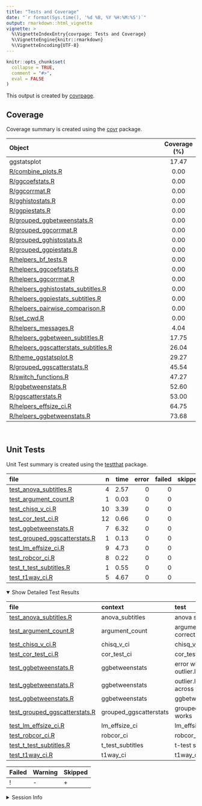 ```yaml
---
title: "Tests and Coverage"
date: "`r format(Sys.time(), '%d %B, %Y %H:%M:%S')`"
output: rmarkdown::html_vignette
vignette: >
  %\VignetteIndexEntry{covrpage: Tests and Coverage}
  %\VignetteEngine{knitr::rmarkdown}
  %\VignetteEncoding{UTF-8}
---
```

  
```r
knitr::opts_chunk$set(
  collapse = TRUE,
  comment = "#>",
  eval = FALSE
)
```

<!--- Placeholder for tests/README.md Do Not Edit--->
This output is created by
[covrpage](https://github.com/yonicd/covrpage).

## Coverage

Coverage summary is created using the
[covr](https://github.com/r-lib/covr)
package.

| Object                                                                            | Coverage (%) |
| :-------------------------------------------------------------------------------- | :----------: |
| ggstatsplot                                                                       |    17.47     |
| [R/combine\_plots.R](https://github.com/IndrajeetPatil/ggstatsplot/tree/master/R/combine_plots.R)                                        |     0.00     |
| [R/ggcoefstats.R](https://github.com/IndrajeetPatil/ggstatsplot/tree/master/R/ggcoefstats.R)                                             |     0.00     |
| [R/ggcorrmat.R](https://github.com/IndrajeetPatil/ggstatsplot/tree/master/R/ggcorrmat.R)                                                 |     0.00     |
| [R/gghistostats.R](https://github.com/IndrajeetPatil/ggstatsplot/tree/master/R/gghistostats.R)                                           |     0.00     |
| [R/ggpiestats.R](https://github.com/IndrajeetPatil/ggstatsplot/tree/master/R/ggpiestats.R)                                               |     0.00     |
| [R/grouped\_ggbetweenstats.R](https://github.com/IndrajeetPatil/ggstatsplot/tree/master/R/grouped_ggbetweenstats.R)                      |     0.00     |
| [R/grouped\_ggcorrmat.R](https://github.com/IndrajeetPatil/ggstatsplot/tree/master/R/grouped_ggcorrmat.R)                                |     0.00     |
| [R/grouped\_gghistostats.R](https://github.com/IndrajeetPatil/ggstatsplot/tree/master/R/grouped_gghistostats.R)                          |     0.00     |
| [R/grouped\_ggpiestats.R](https://github.com/IndrajeetPatil/ggstatsplot/tree/master/R/grouped_ggpiestats.R)                              |     0.00     |
| [R/helpers\_bf\_tests.R](https://github.com/IndrajeetPatil/ggstatsplot/tree/master/R/helpers_bf_tests.R)                                 |     0.00     |
| [R/helpers\_ggcoefstats.R](https://github.com/IndrajeetPatil/ggstatsplot/tree/master/R/helpers_ggcoefstats.R)                            |     0.00     |
| [R/helpers\_ggcorrmat.R](https://github.com/IndrajeetPatil/ggstatsplot/tree/master/R/helpers_ggcorrmat.R)                                |     0.00     |
| [R/helpers\_gghistostats\_subtitles.R](https://github.com/IndrajeetPatil/ggstatsplot/tree/master/R/helpers_gghistostats_subtitles.R)     |     0.00     |
| [R/helpers\_ggpiestats\_subtitles.R](https://github.com/IndrajeetPatil/ggstatsplot/tree/master/R/helpers_ggpiestats_subtitles.R)         |     0.00     |
| [R/helpers\_pairwise\_comparison.R](https://github.com/IndrajeetPatil/ggstatsplot/tree/master/R/helpers_pairwise_comparison.R)           |     0.00     |
| [R/set\_cwd.R](https://github.com/IndrajeetPatil/ggstatsplot/tree/master/R/set_cwd.R)                                                    |     0.00     |
| [R/helpers\_messages.R](https://github.com/IndrajeetPatil/ggstatsplot/tree/master/R/helpers_messages.R)                                  |     4.04     |
| [R/helpers\_ggbetween\_subtitles.R](https://github.com/IndrajeetPatil/ggstatsplot/tree/master/R/helpers_ggbetween_subtitles.R)           |    17.75     |
| [R/helpers\_ggscatterstats\_subtitles.R](https://github.com/IndrajeetPatil/ggstatsplot/tree/master/R/helpers_ggscatterstats_subtitles.R) |    26.04     |
| [R/theme\_ggstatsplot.R](https://github.com/IndrajeetPatil/ggstatsplot/tree/master/R/theme_ggstatsplot.R)                                |    29.27     |
| [R/grouped\_ggscatterstats.R](https://github.com/IndrajeetPatil/ggstatsplot/tree/master/R/grouped_ggscatterstats.R)                      |    45.54     |
| [R/switch\_functions.R](https://github.com/IndrajeetPatil/ggstatsplot/tree/master/R/switch_functions.R)                                  |    47.27     |
| [R/ggbetweenstats.R](https://github.com/IndrajeetPatil/ggstatsplot/tree/master/R/ggbetweenstats.R)                                       |    52.60     |
| [R/ggscatterstats.R](https://github.com/IndrajeetPatil/ggstatsplot/tree/master/R/ggscatterstats.R)                                       |    53.00     |
| [R/helpers\_effsize\_ci.R](https://github.com/IndrajeetPatil/ggstatsplot/tree/master/R/helpers_effsize_ci.R)                             |    64.75     |
| [R/helpers\_ggbetweenstats.R](https://github.com/IndrajeetPatil/ggstatsplot/tree/master/R/helpers_ggbetweenstats.R)                      |    73.68     |

<br>

## Unit Tests

Unit Test summary is created using the
[testthat](https://github.com/r-lib/testthat)
package.

| file                                                                      |  n | time | error | failed | skipped | warning | icon |
| :------------------------------------------------------------------------ | -: | ---: | ----: | -----: | ------: | ------: | :--- |
| [test\_anova\_subtitles.R](https://github.com/IndrajeetPatil/ggstatsplot/tree/master/tests/testthat/test_anova_subtitles.R)               |  4 | 2.57 |     0 |      0 |       0 |       0 |      |
| [test\_argument\_count.R](https://github.com/IndrajeetPatil/ggstatsplot/tree/master/tests/testthat/test_argument_count.R)                 |  1 | 0.03 |     0 |      0 |       0 |       0 |      |
| [test\_chisq\_v\_ci.R](https://github.com/IndrajeetPatil/ggstatsplot/tree/master/tests/testthat/test_chisq_v_ci.R)                        | 10 | 3.39 |     0 |      0 |       0 |       0 |      |
| [test\_cor\_test\_ci.R](https://github.com/IndrajeetPatil/ggstatsplot/tree/master/tests/testthat/test_cor_test_ci.R)                      | 12 | 0.66 |     0 |      0 |       0 |       0 |      |
| [test\_ggbetweenstats.R](https://github.com/IndrajeetPatil/ggstatsplot/tree/master/tests/testthat/test_ggbetweenstats.R)                  |  7 | 6.32 |     0 |      0 |       1 |       2 | \+-  |
| [test\_grouped\_ggscatterstats.R](https://github.com/IndrajeetPatil/ggstatsplot/tree/master/tests/testthat/test_grouped_ggscatterstats.R) |  1 | 0.13 |     0 |      0 |       0 |       0 |      |
| [test\_lm\_effsize\_ci.R](https://github.com/IndrajeetPatil/ggstatsplot/tree/master/tests/testthat/test_lm_effsize_ci.R)                  |  9 | 4.73 |     0 |      0 |       0 |       0 |      |
| [test\_robcor\_ci.R](https://github.com/IndrajeetPatil/ggstatsplot/tree/master/tests/testthat/test_robcor_ci.R)                           |  8 | 0.22 |     0 |      0 |       0 |       0 |      |
| [test\_t\_test\_subtitles.R](https://github.com/IndrajeetPatil/ggstatsplot/tree/master/tests/testthat/test_t_test_subtitles.R)            |  1 | 0.55 |     0 |      0 |       0 |       0 |      |
| [test\_t1way\_ci.R](https://github.com/IndrajeetPatil/ggstatsplot/tree/master/tests/testthat/test_t1way_ci.R)                             |  5 | 4.67 |     0 |      0 |       0 |       0 |      |

<details open>

<summary> Show Detailed Test Results
</summary>

| file                                                                             | context                 | test                                       | status  |  n | time | icon |
| :------------------------------------------------------------------------------- | :---------------------- | :----------------------------------------- | :------ | -: | ---: | :--- |
| [test\_anova\_subtitles.R](https://github.com/IndrajeetPatil/ggstatsplot/tree/master/tests/testthat/test_anova_subtitles.R#L32_L35)              | anova\_subtitles        | anova subtitles work                       | PASS    |  4 | 2.57 |      |
| [test\_argument\_count.R](https://github.com/IndrajeetPatil/ggstatsplot/tree/master/tests/testthat/test_argument_count.R#L56_L59)                | argument\_count         | argument\_count is correct                 | PASS    |  1 | 0.03 |      |
| [test\_chisq\_v\_ci.R](https://github.com/IndrajeetPatil/ggstatsplot/tree/master/tests/testthat/test_chisq_v_ci.R#L46_L50)                       | chisq\_v\_ci            | chisq\_v\_ci works                         | PASS    | 10 | 3.39 |      |
| [test\_cor\_test\_ci.R](https://github.com/IndrajeetPatil/ggstatsplot/tree/master/tests/testthat/test_cor_test_ci.R#L45_L49)                     | cor\_test\_ci           | cor\_test\_ci works                        | PASS    | 12 | 0.66 |      |
| [test\_ggbetweenstats.R](https://github.com/IndrajeetPatil/ggstatsplot/tree/master/tests/testthat/test_ggbetweenstats.R#L9_L16)                  | ggbetweenstats          | error when x and outlier.label are same    | PASS    |  1 | 0.01 |      |
| [test\_ggbetweenstats.R](https://github.com/IndrajeetPatil/ggstatsplot/tree/master/tests/testthat/test_ggbetweenstats.R#L26_L36)                 | ggbetweenstats          | outlier.labeling works across vector types | WARNING |  4 | 4.03 | \-   |
| [test\_ggbetweenstats.R](https://github.com/IndrajeetPatil/ggstatsplot/tree/master/tests/testthat/test_ggbetweenstats.R#L89_L92)                 | ggbetweenstats          | ggbetweenstats works                       | WARNING |  2 | 2.28 | \-   |
| [test\_grouped\_ggscatterstats.R](https://github.com/IndrajeetPatil/ggstatsplot/tree/master/tests/testthat/test_grouped_ggscatterstats.R#L9_L17) | grouped\_ggscatterstats | grouped\_ggscatterstats works              | PASS    |  1 | 0.13 |      |
| [test\_lm\_effsize\_ci.R](https://github.com/IndrajeetPatil/ggstatsplot/tree/master/tests/testthat/test_lm_effsize_ci.R#L67_L71)                 | lm\_effsize\_ci         | lm\_effsize\_ci works                      | PASS    |  9 | 4.73 |      |
| [test\_robcor\_ci.R](https://github.com/IndrajeetPatil/ggstatsplot/tree/master/tests/testthat/test_robcor_ci.R#L39_L43)                          | robcor\_ci              | robcor\_ci works                           | PASS    |  8 | 0.22 |      |
| [test\_t\_test\_subtitles.R](https://github.com/IndrajeetPatil/ggstatsplot/tree/master/tests/testthat/test_t_test_subtitles.R#L43_L47)           | t\_test\_subtitles      | t-test subtitles work                      | PASS    |  1 | 0.55 |      |
| [test\_t1way\_ci.R](https://github.com/IndrajeetPatil/ggstatsplot/tree/master/tests/testthat/test_t1way_ci.R#L57)                                | t1way\_ci               | t1way\_ci works                            | PASS    |  5 | 4.67 |      |

| Failed | Warning | Skipped |
| :----- | :------ | :------ |
| \!     | \-      | \+      |

</details>

<details>

<summary> Session Info </summary>

| Field    | Value                                              |
| :------- | :------------------------------------------------- |
| Version  | R Under development (unstable) (2018-10-20 r75474) |
| Platform | x86\_64-w64-mingw32/x64 (64-bit)                   |
| Running  | Windows \>= 8 x64 (build 9200)                     |
| Language | English\_United States                             |
| Timezone | America/New\_York                                  |

| Package  | Version |
| :------- | :------ |
| testthat | 2.0.1   |
| covr     | 3.2.1   |
| covrpage | 0.0.62  |

</details>

<!--- Final Status : skipped/warning --->
